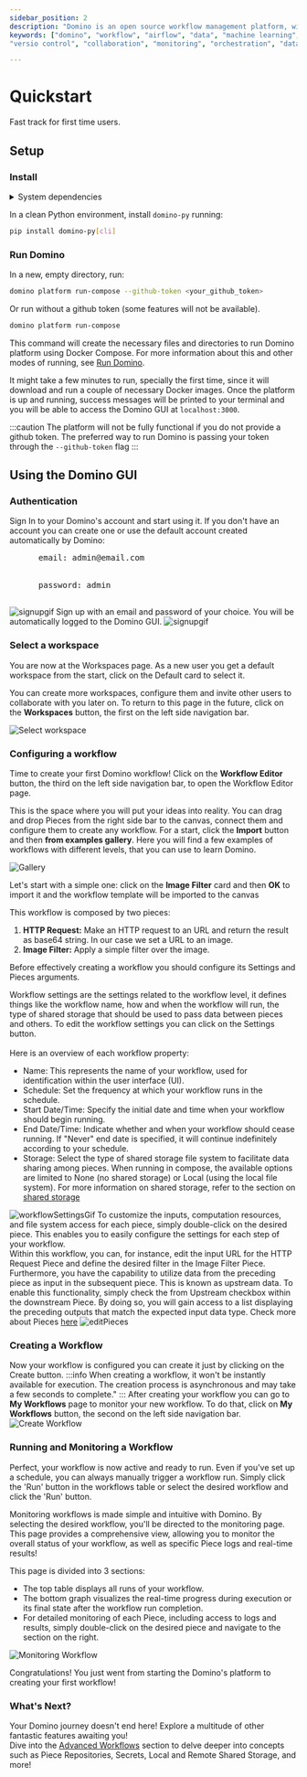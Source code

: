 ```yaml
---
sidebar_position: 2
description: "Domino is an open source workflow management platform, with an intuitive Graphical User Interface that facilitates creating, editing and monitoring any type of Workflow, from data processing to machine learning."
keywords: ["domino", "workflow", "airflow", "data", "machine learning", "ml", "data science", "data engineering", "dataops", "mlops", "devops", "kubernetes", "k8s", "helm", "python", "react", "typescript", "fastapi", "gitops", "docker", "github", "artifacthub", "pypi", "pip", "kind", "open source", "oss", "low code", "no code", "automation",
"versio control", "collaboration", "monitoring", "orchestration", "data pipeline"]

---
```




# Quickstart

Fast track for first time users.


## Setup

### Install

<details>
<summary>System dependencies</summary>

In order to run Domino locally, you need to have these dependencies installed:

- **Python** 3.9 or greater.
- **Docker engine** 20.0 or greater. You can install it by following the instructions [here](https://docs.docker.com/engine/install/).
- **Docker Compose** V2. You can install it by following the instructions [here](https://docs.docker.com/compose/install/).

</details>

In a clean Python environment, install `domino-py` running:

```bash
pip install domino-py[cli]
```

### Run Domino

In a new, empty directory, run:

```bash
domino platform run-compose --github-token <your_github_token>
```
Or run without a github token (some features will not be available).
```bash
domino platform run-compose
```

This command will create the necessary files and directories to run Domino platform using Docker Compose. For more information about this and other modes of running, see [Run Domino](/docs/category/run-domino).

It might take a few minutes to run, specially the first time, since it will download and run a couple of necessary Docker images. Once the platform is up and running, success messages will be printed to your terminal and you will be able to access the Domino GUI at `localhost:3000`.

:::caution
The platform will not be fully functional if you do not provide a github token.
The preferred way to run Domino is passing your token through the `--github-token` flag
:::

## Using the Domino GUI

### Authentication
<Tabs>
  <TabItem value="signin" label="Sign In" default>
    Sign In to your Domino's account and start using it. If you don't have an account you can create one or use the default account created automatically by Domino:
    <pre>
      email: admin@email.com 
      <br/>
      password: admin
    </pre>
    <img src='/img/quickstart/signin.gif' alt='signupgif'/>
  </TabItem>
  <TabItem value="signup" label="Sign Up">
    Sign up with an email and password of your choice. You will be automatically logged to the Domino GUI.
    <img src='/img/domino_components/gui/signup.gif' alt='signupgif'/>
  </TabItem>
</Tabs>



### Select a workspace

You are now at the Workspaces page. As a new user you get a default workspace from the start, click on the Default card to select it.

You can create more workspaces, configure them and invite other users to collaborate with you later on. 
To return to this page in the future, click on the **Workspaces** button, the first on the left side navigation bar.

![Select workspace](/img/quickstart/select-workspace.png)


### Configuring a workflow

Time to create your first Domino workflow! Click on the **Workflow Editor** button, the third on the left side navigation bar, to open the Workflow Editor page.

This is the space where you will put your ideas into reality. You can drag and drop Pieces from the right side bar to the canvas, connect them and configure them to create any workflow.
For a start, click the **Import** button and then **from examples gallery**. 
Here you will find a few examples of workflows with different levels, that you can use to learn Domino.

![Gallery](/img/quickstart/examples_gallery.gif)

Let's start with a simple one: click on the **Image Filter** card and then **OK** to import it and the workflow template will be imported to the canvas

This workflow is composed by two pieces:
1. **HTTP Request:** Make an HTTP request to an URL and return the result as base64 string. In our case we set a URL to an image.
2. **Image Filter:** Apply a simple filter over the image.

Before effectively creating a workflow you should configure its Settings and Pieces arguments.

<Tabs>
  <TabItem value="workflowSettings" label="Workflow Settings" default>
    Workflow settings are the settings related to the workflow level, it defines things like the workflow name, 
    how and when the workflow will run, the type of shared storage that should be used to pass data between pieces and others.
    To edit the workflow settings you can click on the Settings button.
    <br/><br/>
    Here is an overview of each workflow property:
    <ul>
      <li>
        <span style={{fontWeight: 'bold'}}>Name:</span> This represents the name of your workflow, used for identification within the user interface (UI).
      </li>
      <li>
        <span style={{fontWeight: 'bold'}}>Schedule:</span> Set the frequency at which your workflow runs in the schedule.
      </li>
      <li>
        <span style={{fontWeight: 'bold'}}>Start Date/Time:</span> Specify the initial date and time when your workflow should begin running.
      </li>
      <li>
        <span style={{fontWeight: 'bold'}}>End Date/Time:</span> Indicate whether and when your workflow should cease running. If "Never" end date is specified, it will continue indefinitely according to your schedule.
      </li>
      <li>
        <span style={{fontWeight: 'bold'}}>Storage:</span> Select the type of shared storage file system to facilitate data sharing among pieces. 
        When running in compose, the available options are limited to None (no shared storage) or Local (using the local file system). 
        For more information on shared storage, refer to the section on <a href='/docs/run_domino/shared_storage'> shared storage </a>
      </li>
    </ul>
    <img src='/img/quickstart/workflow_settings.gif' alt='workflowSettingsGif'/>
  </TabItem>
  <TabItem value="piecesSettings" label="Pieces Arguments">
    To customize the inputs, computation resources, and file system access for each piece, simply double-click on the desired piece. 
    This enables you to easily configure the settings for each step of your workflow.<br/>
    Within this workflow, you can, for instance, edit the input URL for the HTTP Request Piece and define the desired filter in the Image Filter Piece.
    <br/>
      Furthermore, you have the capability to utilize data from the preceding piece as input in the subsequent piece. 
      This is known as upstream data. To enable this functionality, simply check the <span style={{fontWeight: 'bold'}}>from Upstream</span> checkbox within the downstream Piece. 
      By doing so, you will gain access to a list displaying the preceding outputs that match the expected input data type. Check more about Pieces <a href='docs/pieces/create_pieces'>here</a>
    <img src='/img/quickstart/edit_pieces.gif' alt='editPieces'/>
  </TabItem>
</Tabs>

### Creating a Workflow
Now your workflow is configured you can create it just by clicking on the Create button.
:::info
When creating a workflow, it won't be instantly available for execution. 
The creation process is asynchronous and may take a few seconds to complete."
:::
After creating your workflow you can go to **My Workflows** page to monitor your new workflow.
To do that, click on **My Workflows** button, the second on the left side navigation bar.
![Create Workflow](/img/quickstart/create_workflow.gif)


### Running and Monitoring a Workflow
Perfect, your workflow is now active and ready to run. Even if you've set up a schedule, you can always manually trigger a 
workflow run. Simply click the 'Run' button in the workflows table or select the desired workflow and click the 'Run' button.

Monitoring workflows is made simple and intuitive with Domino. By selecting the desired workflow, you'll be directed to the 
monitoring page. This page provides a comprehensive view, allowing you to monitor the overall status of your workflow, as well as specific Piece logs and real-time results!

This page is divided into 3 sections:

- The top table displays all runs of your workflow.
- The bottom graph visualizes the real-time progress during execution or its final state after the workflow run completion.
- For detailed monitoring of each Piece, including access to logs and results, simply double-click on the desired piece and navigate to the section on the right.

![Monitoring Workflow](/img/quickstart/monitoring_workflow.gif)


Congratulations! You just went from starting the Domino's platform to creating your first workflow! 

### What's Next?
Your Domino journey doesn't end here! Explore a multitude of other fantastic features awaiting you!  
Dive into the [Advanced Workflows](/docs/quickstart/advanced_workflows) section to delve deeper into concepts such as Piece Repositories, Secrets, Local and Remote Shared Storage, and more!
